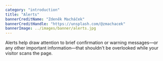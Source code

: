 ```yaml
---
category: "introduction"
title: "Alerts"
bannerCreditName: "Zdeněk Macháček"
bannerCreditHandle: "https://unsplash.com/@zmachacek"
bannerImage: ../images/banner/alerts.jpg
---
```




<TextBlock>

Alerts help draw attention to brief confirmation or warning messages—or any other important information—that shouldn't be overlooked while your visitor scans the page.

</TextBlock>

<Figure />